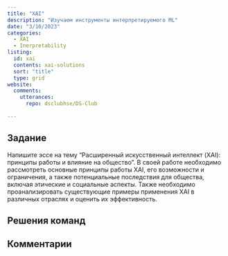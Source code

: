 ```yaml
---
title: "XAI"
description: "Изучаем инструменты интерпретируемого ML"
date: "3/10/2023"
categories:
  - XAI
  - Inerpretability
listing:
  id: xai
  contents: xai-solutions
  sort: "title"
  type: grid
website:
  comments: 
    utterances:
      repo: dsclubhse/DS-Club
  
---
```


## Задание 

Напишите эссе на тему "Расширенный искусственный интеллект (XAI): принципы работы и влияние на общество". В своей работе необходимо рассмотреть основные принципы работы XAI, его возможности и ограничения, а также потенциальные последствия для общества, включая этические и социальные аспекты. Также необходимо проанализировать существующие примеры применения XAI в различных отраслях и оценить их эффективность. 

## Решения команд

:::{#xai}
:::

## Комментарии

<script src="https://giscus.app/client.js"
        data-repo="dsclubhse/DS-Club"
        data-repo-id="R_kgDOJn_Kig"
        data-category="Announcements"
        data-category-id="DIC_kwDOJn_Kis4CXNGf"
        data-mapping="url"
        data-strict="0"
        data-reactions-enabled="1"
        data-emit-metadata="0"
        data-input-position="bottom"
        data-theme="light"
        data-lang="en"
        crossorigin="anonymous"
        async>
</script>
